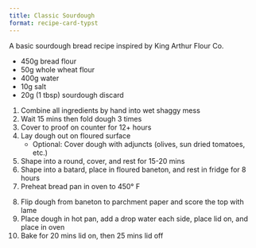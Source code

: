 ```yaml
---
title: Classic Sourdough
format: recipe-card-typst
---
```


`#line(length: 75%)`{=typst}

A basic sourdough bread recipe inspired by King Arthur Flour Co.

<!-- https://typst.app/universe/package/fontawesome/ -->
`#import "@preview/fontawesome:0.4.0": *`{=typst}

`//#fa-icon("basket-shopping") #text(1.5em)[#underline[Ingredients]]`{=typst}

`#text(1.5em)[#underline[Ingredients]]`{=typst}


- 450g bread flour
- 50g whole wheat flour
- 400g water
- 10g salt
- 20g (1 tbsp) sourdough discard

`//#fa-icon("fire-burner") #text(1.5em)[#underline[Directions]]`{=typst}

`#text(1.5em)[#underline[Directions]]`{=typst}


1. Combine all ingredients by hand into wet shaggy mess
2. Wait 15 mins then fold dough 3 times
3. Cover to proof on counter for 12+ hours
4. Lay dough out on floured surface
    - Optional: Cover dough with adjuncts (olives, sun dried tomatoes, etc.)
5. Shape into a round, cover, and rest for 15-20 mins
6. Shape into a batard, place in floured baneton, and rest in fridge for 8 hours
7. Preheat bread pan in oven to 450&deg; F

```{=typst}
#block(inset: 0.25em)[
      #text(weight: "bold", size: 2em)[Classic Sourdough (cont.)]
    ]
#line(length: 75%)
```

8. Flip dough from baneton to parchment paper and score the top with
`\`{=typst}
lame
9. Place dough in hot pan, add a drop water each side, place lid on, and 
`\`{=typst}
place in oven
10. Bake for 20 mins lid on, then 25 mins lid off

